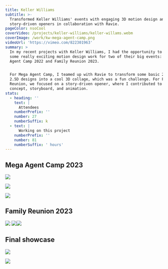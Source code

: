 ```yaml
---
title: Keller Williams
subtitle: >-
  Transformed Keller Williams' events with engaging 3D motion design and
  story-driven openers in collaboration with Ravie.
pageColor: nsoCool
coverVideo: /projects/keller-williams/keller-willams.webm
coverImage: /work/kw-mega-agent-camp.png
videoUrl: 'https://vimeo.com/822301963'
summary: >
  In my recent projects with Keller Williams, I had the opportunity to dive into
  some really exciting motion design work for two of their big events: Mega
  Agent Camp 2022 and Family Reunion 2023.


  For Mega Agent Camp, I teamed up with Ravie to transform some basic 2D and
  2.5D designs into a cool 3D collage, which was a fun challenge. For Family
  Reunion, we focused on a story-driven opener, where I contributed to the
  concept, storyboard, and animation.
stats:
  - heading: ''
    text: |
      Attendees
    numberPrefix: ''
    number: 27
    numberSuffix: k
  - text: |
      Working on this project
    numberPrefix: ''
    number: 81
    numberSuffix: ' hours'
---
```


<ProjectVimeo url="https://vimeo.com/822301963" />

<ProjectVimeo url="https://vimeo.com/822310410" />

## Mega Agent Camp 2023

![](/projects/keller-williams/mega-agent-camp-2023/mega-agent-camp-storyboard.jpeg)

![](/projects/keller-williams/mega-agent-camp-2023/2022-08-17_RV_mega-agent-camp-opener_styleframe-1_v0.3_bg.png)

![](/projects/keller-williams/mega-agent-camp-2023/Cinema_4D_PLuN0dp5wI.png)

## Family Reunion 2023

![](/projects/keller-williams/mega-agent-camp-2023/Frame2_v18.png)
![](/projects/keller-williams/mega-agent-camp-2023/Frame2_v25.png)![](/projects/keller-williams/mega-agent-camp-2023/fr23_concepting_imsety_v0.9.png)

## Final showcase

![](/projects/keller-williams/finished-product/2023-05-23_1004_MegaAgentCampOpenerV2-1_00-00-33-417_still-0001.png)

![](/projects/keller-williams/finished-product/FR23_Imsety_v03_00-00-07-174_still-0002.png)

